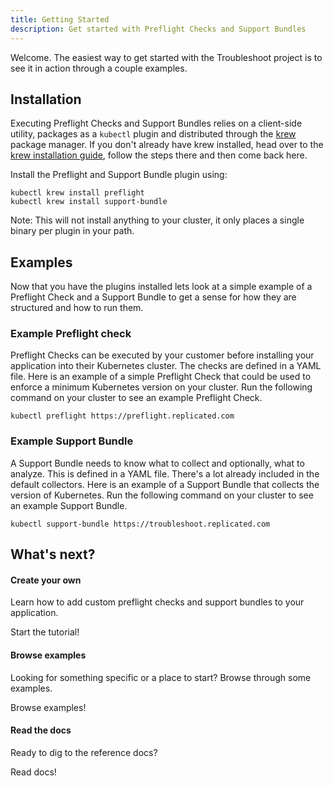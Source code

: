 ```yaml
---
title: Getting Started
description: Get started with Preflight Checks and Support Bundles
---
```



Welcome.
The easiest way to get started with the Troubleshoot project is to see it in action through a couple examples. 

## Installation
Executing Preflight Checks and Support Bundles relies on a client-side utility, packages as a `kubectl` plugin and distributed through the [krew](https://krew.dev/) package manager.
If you don't already have krew installed, head over to the [krew installation guide](https://krew.sigs.k8s.io/docs/user-guide/setup/install/), follow the steps there and then come back here.

Install the Preflight and Support Bundle plugin using:

```shell
kubectl krew install preflight
kubectl krew install support-bundle
```

Note: This will not install anything to your cluster, it only places a single binary per plugin in your path.

## Examples

Now that you have the plugins installed lets look at a simple example of a Preflight Check and a Support Bundle to get a sense for how they are structured and how to run them.

### Example Preflight check

Preflight Checks can be executed by your customer before installing your application into their Kubernetes cluster. The checks are defined in a YAML file. Here is an example of a simple Preflight Check that could be used to enforce a minimum Kubernetes version on your cluster. Run the following command on your cluster to see an example Preflight Check.

```shell
kubectl preflight https://preflight.replicated.com
```

### Example Support Bundle

A Support Bundle needs to know what to collect and optionally, what to analyze. This is defined in a YAML file. There's a lot already included in the default collectors. Here is an example of a Support Bundle that collects the version of Kubernetes. Run the following command on your cluster to see an example Support Bundle.

```shell
kubectl support-bundle https://troubleshoot.replicated.com
```

## What's next?

<div class="side-by-side">
  <div class="flex1 flex-column justifyContent--spaceBetween">
    <div class="flex-auto">
      <h4>Create your own</h4>
      <p>Learn how to add custom preflight checks and support bundles to your application.</p>
    </div>
    <div>
      <Link to="/preflight/introduction" class="custom-button primary">
        Start the tutorial!
      </Link>
    </div>
  </div>

  <div class="flex1 flex-column justifyContent--spaceBetween">
    <div class="flex-auto">
      <h4>Browse examples</h4>
      <p>
      Looking for something specific or a place to start? Browse through some examples.
      </p>
    </div>
    <div>
      <Link to="https://troubleshoot.sh/explore" class="custom-button primary">
        Browse examples!
      </Link>
    </div>
  </div>

  <div class="flex1 flex-column justifyContent--spaceBetween">
    <div class="flex1">
      <h4>Read the docs</h4>
      <p>
      Ready to dig to the reference docs?
      </p>
    </div>
    <div>
      <Link to="/collect" class="custom-button primary">
        Read docs!
      </Link>
    </div>
  </div>
</div>
